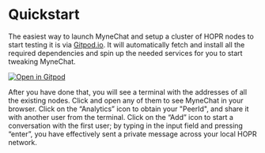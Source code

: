


<Meta title="1. MyneChat/Guides/1. Quickstart" />

# Quickstart

The easiest way to launch MyneChat and setup a cluster of HOPR nodes to start
testing it is via [Gitpod.io](https://gitpod.io). It will automatically fetch
and install all the required dependencies and spin up the needed services for
you to start tweaking MyneChat.

[![Open in Gitpod](https://gitpod.io/button/open-in-gitpod.svg)](https://gitpod.io/#https://github.com/hoprnet/myne-chat/tree/docs/getting-started-guide-4)

After you have done that, you will see a terminal with the addresses of all 
the existing nodes. Click and open any of them to see MyneChat in your
browser. Click on the “Analytics” icon to obtain your "PeerId", and share
it with another user from the terminal. Click on the “Add” icon to start
a conversation with the first user; by typing in the input field and
pressing “enter”, you have effectively sent a private message across your
local HOPR network.